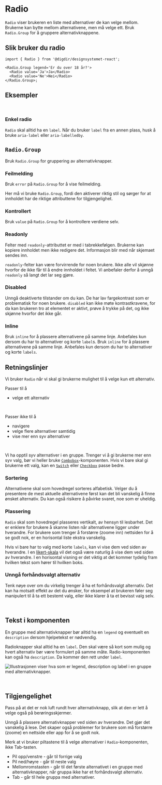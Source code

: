 

<Meta of={RadioStories} />

# Radio

`Radio` viser brukeren en liste med alternativer de kan velge mellom. Brukerne kan bytte mellom alternativene, men må velge ett. Bruk `Radio.Group` for å gruppere alternativknappene.

<Primary />
<Controls />

## Slik bruker du radio

```tsx
import { Radio } from '@digdir/designsystemet-react';

<Radio.Group legend='Er du over 18 år?'>
  <Radio value='Ja'>Ja</Radio>
  <Radio value='Ne'>Nei</Radio>
</Radio.Group>;
```

## Eksempler

<br />

### Enkel radio

`Radio` skal alltid ha en `label`. Når du bruker `label` fra en annen plass, husk å bruke `aria-label` eller `aria-labelledby`.

<Canvas of={RadioStories.Single} />

## `Radio.Group`

Bruk `Radio.Group` for gruppering av alternativknapper.

<Canvas of={RadioGroupStories.Preview} />
<Controls of={RadioGroupStories.Preview} />

### Feilmelding

Bruk `error` på `Radio.Group` for å vise feilmelding.

Her må vi bruke `Radio.Group`, fordi den aktiverer riktig stil og sørger for at innholdet har de riktige attributtene for tilgjengelighet.

<Canvas of={RadioGroupStories.Error} />

### Kontrollert

Bruk `value` på `Radio.Group` for å kontrollere verdiene selv.

<Canvas of={RadioGroupStories.Controlled} />

### Readonly

Felter med `readonly`-attributtet er med i tabrekkefølgen. Brukerne kan kopiere innholdet men ikke redigere det. Informasjon blir med når skjemaet sendes inn.

`readonly`-felter kan være forvirrende for noen brukere. Ikke alle vil skjønne hvorfor de ikke får til å endre innholdet i feltet. Vi anbefaler derfor å unngå `readonly` så langt det lar seg gjøre.

<Canvas of={RadioGroupStories.ReadOnly} />

### Disabled

Unngå deaktiverte tilstander om du kan. De har lav fargekontrast som er problematisk for noen brukere. `disabled` kan ikke møte kontrastkravene, for da kan brukeren tro at elementet er aktivt, prøve å trykke på det, og ikke skjønne hvorfor det ikke går.

<Canvas of={RadioGroupStories.Disabled} />

### Inline

Bruk `inline` for å plassere alternativene på samme linje. Anbefales kun dersom du har to alternativer og korte `label`s.
Bruk `inline` for å plassere alternativene på samme linje. Anbefales kun dersom du har to alternativer og korte `labels`.

<Canvas of={RadioGroupStories.Inline} />

## Retningslinjer

Vi bruker `Radio` når vi skal gi brukerne mulighet til å velge kun ett alternativ.

Passer til å

- velge ett alternativ

<br />

Passer ikke til å

- navigere
- velge flere alternativer samtidig
- vise mer enn syv alternativer

<br />

Vi ha opptil syv alternativer i en gruppe. Trenger vi å gi brukerne mer enn syv valg, bør vi heller bruke [`Combobox`](/docs/komponenter-combobox--docs)-komponenten. Hvis vi bare skal gi brukerne ett valg, kan en [`Switch`](/docs/komponenter-switch--docs) eller [`Checkbox`](/docs/komponenter-checkbox--docs) passe bedre.

### Sortering

Alternativene skal som hovedregel sorteres alfabetisk. Velger du å presentere de mest aktuelle alternativene først kan det bli vanskelig å finne ønsket alternativ. Du kan også risikere å påvirke svaret, noe som er uheldig.

### Plassering

`Radio` skal som hovedregel plasseres vertikalt, av hensyn til lesbarhet. Det er enklere for brukere å skanne listen når alternativene ligger under hverandre. For brukere som trenger å forstørre (zoome inn) nettsiden for å se godt nok, er en horisontal liste ekstra vanskelig.

Hvis vi bare har to valg med korte `labels`, kan vi vise dem ved siden av hverandre. I en [likert-skala](https://docs.altinn.studio/nb/app/development/ux/components/likert/) vil det også være naturlig å vise dem ved siden av hverandre. I en horisontal visning er det viktig at det kommer tydelig fram hvilken tekst som hører til hvilken boks.

### Unngå forhåndsvalgt alternativ

Tenk nøye over om du virkelig trenger å ha et forhåndsvalgt alternativ. Det kan ha motsatt effekt av det du ønsker, for eksempel at brukeren føler seg manipulert til å ta ett bestemt valg, eller ikke klarer å ta et bevisst valg selv.

<br />

## Tekst i komponenten

En gruppe med alternativknapper bør alltid ha en `legend` og eventuelt en `description` dersom hjelpetekst er nødvendig.

Radioknapper skal alltid ha en `label`. Den skal være så kort som mulig og hvert alternativ bør være formulert på samme måte. Radio-komponenten kan også ha `description`. Da kommer den rett under `label`.

<img
  src='/img/component-guidelines/radio/radio-anatomy.png'
  alt='Illustrasjonen viser hva som er legend, description og label i en gruppe med alternativknapper.'
/>

<br />

## Tilgjengelighet

Pass på at det er nok luft rundt hver alternativknapp, slik at den er lett å velge også på berøringsskjermer.

Unngå å plassere alternativknapper ved siden av hverandre. Det gjør det vanskelig å lese. Det skaper også problemer for brukere som må forstørre (zoome) en nettside eller app for å se godt nok.

Merk at vi bruker piltastene til å velge alternativer i `Radio`-komponenten, ikke Tab-tasten.

- Pil opp/venstre - går til forrige valg
- Pil ned/høyre - går til neste valg
- Mellomromstasten - går til det første alternativet i en gruppe med alternativknapper, når gruppa ikke har et forhåndsvalgt alternativ.
- Tab - går til hele gruppa med alternativer.
